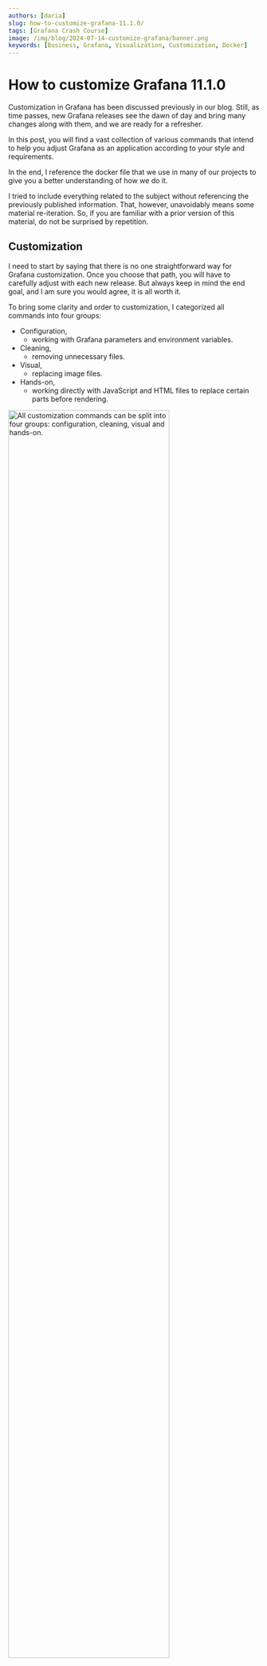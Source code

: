 ```yaml
---
authors: [daria]
slug: how-to-customize-grafana-11.1.0/
tags: [Grafana Crash Course]
image: /img/blog/2024-07-14-customize-grafana/banner.png
keywords: [Business, Grafana, Visualization, Customization, Docker]
---
```



# How to customize Grafana 11.1.0

Customization in Grafana has been discussed previously in our blog. Still, as time passes, new Grafana releases see the dawn of day and bring many changes along with them, and we are ready for a refresher. 

In this post, you will find a vast collection of various commands that intend to help you adjust Grafana as an application according to your style and requirements. 

In the end, I reference the docker file that we use in many of our projects to give you a better understanding of how we do it. 

I tried to include everything related to the subject without referencing the previously published information. That, however, unavoidably means some material re-iteration. So, if you are familiar with a prior version of this material, do not be surprised by repetition. 

## Customization

I need to start by saying that there is no one straightforward way for Grafana customization. Once you choose that path, you will have to carefully adjust with each new release. But always keep in mind the end goal, and I am sure you would agree, it is all worth it. 

To bring some clarity and order to customization, I categorized all commands into four groups: 
 - Configuration,
      - working with Grafana parameters and environment variables.
 - Cleaning,
      - removing unnecessary files.
 - Visual,
      - replacing image files.
 - Hands-on,
      - working directly with JavaScript and HTML files to replace certain parts before rendering.

<Image
  title="All customization commands can be split into four groups: configuration, cleaning, visual and hands-on."
  src="/img/blog/2022-08-14-customize-grafana/customization.png"
  width = "80%"
/>

Note, that version dependency differs between the customization groups.

## Configuration

### Default theme

Users have UI access to some of the Grafana configuration settings. 
The **default theme** is one of them.  

<Image
  title="You can set the default theme to be either Light or Dark."
  src="/img/blog/2024-07-14-customize-grafana/theme-where.png"
/>

Grafana started with dark colors, as it is believed those suit better the observability purpose.
The Light option was introduced in version 7 and became equally famous as the Dark one. 

<Image
  title="You can set the default theme to be either Light or Dark."
  src="/img/blog/2024-07-14-customize-grafana/theme.png"
/>

You can make the UI style coherent by specifying the default theme for the whole Docker container by clearly assigning a value to the following environment variable.

```docker
ENV GF_USERS_DEFAULT_THEME=light
```

### Sanitize HTML

HTML sanitizing is enabled by default. If you need to use the actionable HTML tags (such as `button`, `script`, etc.), set the below to `true`.

```docker
ENV GF_PANELS_DISABLE_SANITIZE_HTML=true
```

As a side note, HTML sanitizing is one of the major settings for the [Business Text plugin](/plugins/volkovlabs-dynamictext-panel/content/#for-users). Look at the **rendering order schema for users** for more details. 

### Home Dashboard

<Image
  title="Home dashboard in Grafana."
  src="/img/blog/2024-07-14-customize-grafana/home-dash.png"
/>

To set the dashboard of your choice as a **Home** dashboard, you would need to replace the `default.json` file located in `../usr/share/grafana/public/dashboards/default.json` with the file containing your JSON code.

You can do so by running the following command.

```docker
COPY dashboards/home.json /usr/share/grafana/public/dashboards/default.json
```
:::info
If the dashboard is ever modified, the Docker container has to be rebuilt with a new JSON file.
:::
If your dashboard is a part of the Application plugin, you can override the environment variable to specify a new file.

```docker
ENV GF_DASHBOARDS_DEFAULT_HOME_DASHBOARD_PATH=/var/lib/grafana/plugins/volkovlabs-app/dashboards/supervisor.json
```

### Disable Alerting and Explore

More and more applications are being built to utilize Grafana as a platform for data visualization. Those applications do not require Alerting or Explore components.

To simplify your Grafana interface, consider disabling those features by including the following environment variables.

```docker
# Explore
ENV GF_EXPLORE_ENABLED=false

# Alerting
ENV GF_ALERTING_ENABLED=false
ENV GF_UNIFIED_ALERTING_ENABLED=false
```

<Image
  title="Consider disabling the features that are not needed."
  src="/img/blog/2024-07-14-customize-grafana/alert-menu.png"
/>

### Anonymous Authentication

In some cases, you might need to remove the login page completely and make a dashboard available for the public. For that, you would need to allow Anonymous access.

```docker
ENV GF_AUTH_ANONYMOUS_ENABLED=true
ENV GF_AUTH_BASIC_ENABLED=false
```

### Main Organization

To update the name of the Main Organization, update the binary file `grafana-server`. The new name should be exactly 9 letters to avoid memory issues.

```docker
RUN sed -i 's|Main Org.|AwsomeOrg|g' /usr/share/grafana/bin/grafana-server
```

<Image
  title="UI menu where the Organization name parameter can be changed."
  src="/img/blog/2024-07-14-customize-grafana/main-org.png"
  width="60%" 
/>

## Visual

For any command from the Visual group, you need to start by creating an SVG or PNG file to replace its default analog. 

### Bookmark Icon (Favicon)

The favicon is the icon next to the application title on the browser tab.

<Image
  title="The favicon is the icon next to the application title on the browser tab."
  src="/img/blog/2024-07-14-customize-grafana/favicon.png"
/>

To have your own, you can replace `fav32.png` and `apple-touch-icon.png` with the images of your choice.

Use the following command for that.

```docker
COPY img/fav32.png /usr/share/grafana/public/img/fav32.png
COPY img/fav32.png /usr/share/grafana/public/img/apple-touch-icon.png
```

### Logo

The logo on the Login page is the first graphical element that users want to change.

<Image
  title="The logo is an image in the middle of the login page."
  src="/img/blog/2024-07-14-customize-grafana/logo.png"
/>

The big Grafana icon, the first image that draws users' attention when they open the application, can be customized by substituting the `grafana_icon.svg` file located in `../usr/share/grafana/public/img/`.

```docker
COPY img/logo.svg /usr/share/grafana/public/img/grafana_icon.svg
```

### Login Background

<Image
  title="The background image is configurable for Light and Dark themes."
  src="/img/blog/2024-07-14-customize-grafana/background.png"
/>

When customizing the background image, replace images for both themes. You can go with the same picture, but both files need to be replaced.

```docker
COPY img/background.svg /usr/share/grafana/public/img/g8_login_dark.svg
COPY img/background.svg /usr/share/grafana/public/img/g8_login_light.svg
```

## Hands-on (JavaScript and HMTL)

Many elements are hard-coded and the only way to customize them is to alter the source code file before rendering the Docker container.  

### Update Navigation (Mega) Menu and help menu

The help menu opens when a user clicks on a question mark in a circle located in the top right corner.

<Image
  title="Grafana application name and version in the help menu."
  src="/img/blog/2024-07-14-customize-grafana/help-menu.png"
  width = "40%"
/>

The mega menu is the left-side menu added in Grafana 9.5. It's hard-coded and there is no way to update it via the UI.

<Image
  title="You can control the mega menu of your application."
  src="/img/blog/2024-07-14-customize-grafana/mega-menu.png"
  width="60%"
/>

Below is an example of how you can update the help and mega menu.

```docker
## Update Mega and Help menu
RUN sed -i "s|\[\[.NavTree\]\],|nav,|g; \
    s|window.grafanaBootData = {| \
    let nav = [[.NavTree]]; \
    const alerting = nav.find((element) => element.id === 'alerting'); \
    if (alerting) { alerting['url'] = '/alerting/list'; } \
    const dashboards = nav.find((element) => element.id === 'dashboards/browse'); \
    if (dashboards) { dashboards['children'] = [];} \
    const connections = nav.find((element) => element.id === 'connections'); \
    if (connections) { connections['url'] = '/datasources'; connections['children'].shift(); } \
    const help = nav.find((element) => element.id === 'help'); \
    if (help) { help['subTitle'] = 'Business Suite 4.0.0'; help['children'] = [];} \
    window.grafanaBootData = {|g" \
    /usr/share/grafana/public/views/index.html
```

The menu elements can be added using JavaScript when rendering.

```docker
RUN sed -i 's|\[navigation.app_sections\]|\[navigation.app_sections\]\nvolkovlabs-app=root|g' /usr/share/grafana/conf/defaults.ini
```

### Replace with regex

The application title (the name that appears on the browser tab), login page title, and bottom-page links are trickier than others. The files keeping those settings are scattered in various locations depending on the Grafana version.

To simplify customization, we use a regex pattern to find all occurrences and alter them accordingly.

#### Application Title

<Image
  title="Application title (the name that appears in the browser tab)."
  src="/img/blog/2024-07-14-customize-grafana/application-title.png"
/>

```docker
RUN find /usr/share/grafana/public/build/ -name *.js \
## Update Title
    -exec sed -i 's|AppTitle="Grafana"|AppTitle="Business Suite"|g' {} \; \
```

#### Login Title

<Image
  title="The title on the login page."
  src="/img/blog/2024-07-14-customize-grafana/login-title.png"
/>

```docker
RUN find /usr/share/grafana/public/build/ -name *.js \
## Update Login Title
    -exec sed -i 's|LoginTitle="Welcome to Grafana"|LoginTitle="Business Suite for Grafana"|g' {} \; \
```

#### Login Footer

<Image
  title="The bottom-placed links are configurable (names/URLs). You as well can remove them altogether."
  src="/img/blog/2024-07-14-customize-grafana/footer.png"
/>

```docker
RUN find /usr/share/grafana/public/build/ -name *.js \
## Remove Documentation, Support, Community in the Footer
    -exec sed -i 's|\[{target:"_blank",id:"documentation".*grafana_footer"}\]|\[\]|g' {} \; \
## Remove Edition in the Footer
    -exec sed -i 's|({target:"_blank",id:"license",.*licenseUrl})|()|g' {} \; \
## Remove Version in the Footer
    -exec sed -i 's|({target:"_blank",id:"version",.*CHANGELOG.md":void 0})|()|g' {} \; \
```

#### The news icon 

You can remove the news icon if needed. 

<Image
  title="The news icon located in the top-right corner."
  src="/img/blog/2024-07-14-customize-grafana/news-icon.png"
  width="70%"
/>

```docker
RUN find /usr/share/grafana/public/build/ -name *.js \
## Remove News icon
    -exec sed -i 's|..createElement(....,{className:.,onClick:.,iconOnly:!0,icon:"rss","aria-label":"News"})|null|g' {} \; \
```

#### The Open Source menu access

You can remove the open source menu if needed. 

<Image
  title="The open source menu icon located in the top-right corner."
  src="/img/blog/2024-07-14-customize-grafana/open-source-menu.png"
  width="70%"
/>

```docker
RUN find /usr/share/grafana/public/build/ -name *.js \
## Remove Open Source icon
    -exec sed -i 's|.push({target:"_blank",id:"version",text:`${..edition}${.}`,url:..licenseUrl,icon:"external-link-alt"})||g' {} \;
```
## Cleaning 

Grafana offers a lot of data sources to connect with by default along with numerous native visualization panels. 

No doubt, it is an impressive and convenient functionality especially when you just getting yourself acquainted with Grafana. However, when you are ready to build an application, you might want to consider removing access to unnecessary plugins and pre-installed panels for two reasons:
 - keep your application clean looking, to avoid clutter in the Grafana UI.
 - reduce the size of your docker container.

### Remove native visualization panels

<Image
  title="Consider keeping the limited set of native visualization panels."
  src="/img/blog/2024-07-14-customize-grafana/remove-viz-panels.png"
  width="70%"
/>

Below are some examples of removing native Grafana plugins.

```docker
RUN rm -rf /usr/share/grafana/public/app/plugins/panel/alertlist \
    /usr/share/grafana/public/app/plugins/panel/annolist \
    /usr/share/grafana/public/app/plugins/panel/dashlist \
    /usr/share/grafana/public/app/plugins/panel/news \
    /usr/share/grafana/public/app/plugins/panel/geomap \
    /usr/share/grafana/public/app/plugins/panel/table-old \
    /usr/share/grafana/public/app/plugins/panel/traces \
    /usr/share/grafana/public/app/plugins/panel/flamegraph
```

### Remove native data sources

<Image
  title="Consider keeping the limited set of data source plugins."
  src="/img/blog/2024-07-14-customize-grafana/many-few-ds.png"
/>

Below are some examples of removing unnecessary Grafana data sources.


```docker
RUN rm -rf /usr/share/grafana/public/app/plugins/datasource/elasticsearch /usr/share/grafana/public/build/elasticsearch* \
    /usr/share/grafana/public/app/plugins/datasource/graphite /usr/share/grafana/public/build/graphite* \
    /usr/share/grafana/public/app/plugins/datasource/opentsdb /usr/share/grafana/public/build/opentsdb* \
    /usr/share/grafana/public/app/plugins/datasource/influxdb /usr/share/grafana/public/build/influxdb* \
    /usr/share/grafana/public/app/plugins/datasource/mssql /usr/share/grafana/public/build/mssql* \
    /usr/share/grafana/public/app/plugins/datasource/mysql /usr/share/grafana/public/build/mysql* \
    /usr/share/grafana/public/app/plugins/datasource/tempo /usr/share/grafana/public/build/tempo* \
    /usr/share/grafana/public/app/plugins/datasource/jaeger /usr/share/grafana/public/build/jaeger* \
    /usr/share/grafana/public/app/plugins/datasource/zipkin /usr/share/grafana/public/build/zipkin* \
    /usr/share/grafana/public/app/plugins/datasource/azuremonitor /usr/share/grafana/public/build/azureMonitor* \
    /usr/share/grafana/public/app/plugins/datasource/cloudwatch /usr/share/grafana/public/build/cloudwatch* \
    /usr/share/grafana/public/app/plugins/datasource/cloud-monitoring /usr/share/grafana/public/build/cloudMonitoring* \
    /usr/share/grafana/public/app/plugins/datasource/parca /usr/share/grafana/public/build/parca* \
    /usr/share/grafana/public/app/plugins/datasource/phlare /usr/share/grafana/public/build/phlare* \
    /usr/share/grafana/public/app/plugins/datasource/grafana-pyroscope-datasource /usr/share/grafana/public/build/pyroscope*
## Remove Cloud and Enterprise categories
RUN find /usr/share/grafana/public/build/ -name *.js \
    -exec sed -i 's|.id==="enterprise"|.id==="notanenterprise"|g' {} \; \
    -exec sed -i 's|.id==="cloud"|.id==="notacloud"|g' {} \;
```

The following article was published more than a year ago, I still recommend reviewing it if you need more details about the cleaning in Grafana. 

<BlogPost
  href="/blog/native-grafana-plugins-20230409/"
  title="Spring cleaning in Grafana."
  src="/img/blog/2023-04-09-native-grafana-plugins/banner.png"
/>

## Docker file

:::info Grafana Version

Below we reference the GitHub latest docker file that we use for our Grafana docker build.
It is constantly getting updated with all the latest configuration commands we were able to identify.

:::

<Code
  url="https://github.com/VolkovLabs/volkovlabs-app/blob/main/Dockerfile"
  language="docker"
/>

## Customization for Direct Windows/Mac installation

When Grafana is installed in a Docker container, all commands can be specified in one configuration file (a Docker file) and to take effect a Docker container has to be rebuilt.

Customization for Direct Windows/Mac installation is different.
- For the configuration group command, specify them in the configuration file (in my installation, it is C:\Program Files\GrafanaLabs\grafana\conf\defaults.ini)

However, please keep in mind the command name difference. Below is one example.

|          Windows           |           Docker file                  |
|----------------------------|----------------------------------------|
|disable_sanitize_html = true|ENV GF_PANELS_DISABLE_SANITIZE_HTML=true|

- Commands that fall into the cleaning (removing files), visual(replacing SVG), hands-on(updating JavaScript/HTML code) have to be performed either manually or via your automated scripts.

:::info Windows installation
You still can use everything from this article as your guide, to get an idea of what is possible to customize and how. 
:::


## Customization of previous Grafana versions

In order to find the customization command collection for a particular Grafana version, feel free to search in our GitHub repository. You might be lucky and find what you need. 

<Image
  title="You can get the customization commands for a particular Grafana version."
  src="/img/blog/2024-07-14-customize-grafana/github.png"
/>

## Feedback

Feel free to reach out with anything else you were able to identify, we will gladly include that into our collection. 